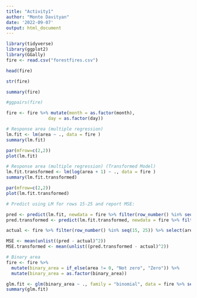 ```yaml
---
title: "Activity1"
author: "Monte Davityan"
date: '2022-09-07'
output: html_document
---
```



```r
library(tidyverse)
library(ggplot2)
library(GGally)
fire <- read.csv("forestfires.csv")
```


```r
head(fire)
```


```r
str(fire)

summary(fire)
```

```r
#ggpairs(fire)
```

```r
fire <- fire %>% mutate(month = as.factor(month),
                day = as.factor(day))
```
```r
# Response area (multiple regression)
lm.fit <- lm(area ~ ., data = fire )
summary(lm.fit)

par(mfrow=c(2,2))
plot(lm.fit)

# Response area (multiple regression) (Transformed Model)
lm.fit.transformed <- lm(log(area + 1) ~ ., data = fire )
summary(lm.fit.transformed)

par(mfrow=c(2,2))
plot(lm.fit.transformed)
```


```r
# Predict using LM for rows 15-25 and report MSE:

pred <- predict(lm.fit, newdata = fire %>% filter(row_number() %in% seq(15, 25)))
pred.transformed <- predict(lm.fit.transformed, newdata = fire %>% filter(row_number() %in% seq(15, 25)))

actual <- fire %>% filter(row_number() %in% seq(15, 25)) %>% select(area)

MSE <- mean(unlist((pred - actual)^2))
MSE.transformed <- mean(unlist((pred.transformed - actual)^2))
```


```r
# Binary area
fire <- fire %>% 
  mutate(binary_area = if_else(area != 0, "Not zero", "Zero")) %>% 
  mutate(binary_area = as.factor(binary_area))

glm.fit <- glm(binary_area ~ ., family = "binomial", data = fire %>% select(-area))
summary(glm.fit)
```

